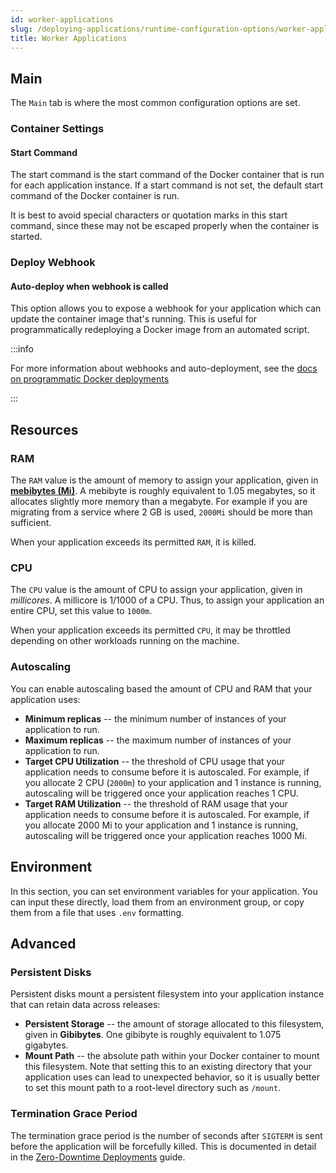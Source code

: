 ```yaml
---
id: worker-applications
slug: /deploying-applications/runtime-configuration-options/worker-applications
title: Worker Applications
---
```


## Main

The `Main` tab is where the most common configuration options are set.

### Container Settings

#### Start Command

The start command is the start command of the Docker container that is run for each application instance. If a start command is not set, the default start command of the Docker container is run.

It is best to avoid special characters or quotation marks in this start command, since these may not be escaped properly when the container is started.

### Deploy Webhook

#### Auto-deploy when webhook is called

This option allows you to expose a webhook for your application which can update the container image that's running. This is useful for programmatically redeploying a Docker image from an automated script.

:::info

For more information about webhooks and auto-deployment, see the [docs on programmatic Docker deployments](../deploying-from-docker-registry/deploying#programmatic-updates)

:::

## Resources

### RAM

The `RAM` value is the amount of memory to assign your application, given in [**mebibytes (Mi)**](https://simple.wikipedia.org/wiki/Mebibyte). A mebibyte is roughly equivalent to 1.05 megabytes, so it allocates slightly more memory than a megabyte. For example if you are migrating from a service where 2 GB is used, `2000Mi` should be more than sufficient.

When your application exceeds its permitted `RAM`, it is killed.

### CPU

The `CPU` value is the amount of CPU to assign your application, given in _millicores_. A millicore is 1/1000 of a CPU. Thus, to assign your application an entire CPU, set this value to `1000m`.

When your application exceeds its permitted `CPU`, it may be throttled depending on other workloads running on the machine.

### Autoscaling

You can enable autoscaling based the amount of CPU and RAM that your application uses:

- **Minimum replicas** -- the minimum number of instances of your application to run.
- **Maximum replicas** -- the maximum number of instances of your application to run.
- **Target CPU Utilization** -- the threshold of CPU usage that your application needs to consume before it is autoscaled. For example, if you allocate 2 CPU (`2000m`) to your application and 1 instance is running, autoscaling will be triggered once your application reaches 1 CPU.
- **Target RAM Utilization** -- the threshold of RAM usage that your application needs to consume before it is autoscaled. For example, if you allocate 2000 Mi to your application and 1 instance is running, autoscaling will be triggered once your application reaches 1000 Mi.

## Environment

In this section, you can set environment variables for your application. You can input these directly, load them from an environment group, or copy them from a file that uses `.env` formatting.

## Advanced

### Persistent Disks

Persistent disks mount a persistent filesystem into your application instance that can retain data across releases:

- **Persistent Storage** -- the amount of storage allocated to this filesystem, given in **Gibibytes**. One gibibyte is roughly equivalent to 1.075 gigabytes.
- **Mount Path** -- the absolute path within your Docker container to mount this filesystem. Note that setting this to an existing directory that your application uses can lead to unexpected behavior, so it is usually better to set this mount path to a root-level directory such as `/mount`.

### Termination Grace Period

The termination grace period is the number of seconds after `SIGTERM` is sent before the application will be forcefully killed. This is documented in detail in the [Zero-Downtime Deployments](../zero-downtime-deployments) guide.
